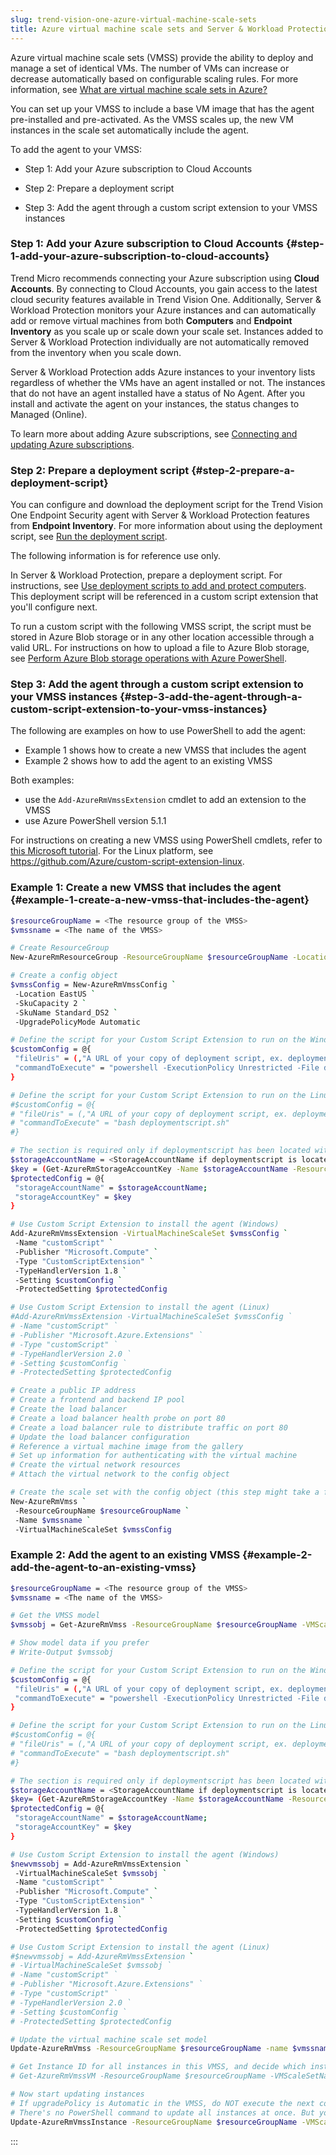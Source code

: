```yaml
---
slug: trend-vision-one-azure-virtual-machine-scale-sets
title: Azure virtual machine scale sets and Server & Workload Protection
---
```

Azure virtual machine scale sets (VMSS) provide the ability to deploy and manage a set of identical VMs. The number of VMs can increase or decrease automatically based on configurable scaling rules. For more information, see [What are virtual machine scale sets in Azure?](https://docs.microsoft.com/en-us/azure/virtual-machine-scale-sets/virtual-machine-scale-sets-overview)

You can set up your VMSS to include a base VM image that has the agent pre-installed and pre-activated. As the VMSS scales up, the new VM instances in the scale set automatically include the agent.

To add the agent to your VMSS:

- Step 1: Add your Azure subscription to Cloud Accounts

- Step 2: Prepare a deployment script

- Step 3: Add the agent through a custom script extension to your VMSS instances

### Step 1: Add your Azure subscription to Cloud Accounts {#step-1-add-your-azure-subscription-to-cloud-accounts}

Trend Micro recommends connecting your Azure subscription using **Cloud Accounts**. By connecting to Cloud Accounts, you gain access to the latest cloud security features available in Trend Vision One. Additionally, Server & Workload Protection monitors your Azure instances and can automatically add or remove virtual machines from both **Computers** and **Endpoint Inventory** as you scale up or scale down your scale set. Instances added to Server & Workload Protection individually are not automatically removed from the inventory when you scale down.

Server & Workload Protection adds Azure instances to your inventory lists regardless of whether the VMs have an agent installed or not. The instances that do not have an agent installed have a status of No Agent. After you install and activate the agent on your instances, the status changes to Managed (Online).

To learn more about adding Azure subscriptions, see [Connecting and updating Azure subscriptions](connecting-azure-subscriptions.mdx).

### Step 2: Prepare a deployment script {#step-2-prepare-a-deployment-script}

You can configure and download the deployment script for the Trend Vision One Endpoint Security agent with Server & Workload Protection features from **Endpoint Inventory**. For more information about using the deployment script, see [Run the deployment script](using-endpoint-deployment-script.mdx).

The following information is for reference use only.

In Server & Workload Protection, prepare a deployment script. For instructions, see [Use deployment scripts to add and protect computers](deployment-scripts-add-computers.mdx). This deployment script will be referenced in a custom script extension that you'll configure next.

To run a custom script with the following VMSS script, the script must be stored in Azure Blob storage or in any other location accessible through a valid URL. For instructions on how to upload a file to Azure Blob storage, see [Perform Azure Blob storage operations with Azure PowerShell](https://docs.microsoft.com/en-us/azure/storage/blobs/storage-how-to-use-blobs-powershell).

### Step 3: Add the agent through a custom script extension to your VMSS instances {#step-3-add-the-agent-through-a-custom-script-extension-to-your-vmss-instances}

The following are examples on how to use PowerShell to add the agent:

- Example 1 shows how to create a new VMSS that includes the agent
- Example 2 shows how to add the agent to an existing VMSS

Both examples:

- use the `Add-AzureRmVmssExtension` cmdlet to add an extension to the VMSS
- use Azure PowerShell version 5.1.1

For instructions on creating a new VMSS using PowerShell cmdlets, refer to [this Microsoft tutorial](https://docs.microsoft.com/en-us/azure/virtual-machines/windows/tutorial-create-vmss). For the Linux platform, see <https://github.com/Azure/custom-script-extension-linux>.

### Example 1: Create a new VMSS that includes the agent {#example-1-create-a-new-vmss-that-includes-the-agent}

```bash
$resourceGroupName = <The resource group of the VMSS>
$vmssname = <The name of the VMSS>

# Create ResourceGroup
New-AzureRmResourceGroup -ResourceGroupName $resourceGroupName -Location EastUS

# Create a config object
$vmssConfig = New-AzureRmVmssConfig `
 -Location EastUS `
 -SkuCapacity 2 `
 -SkuName Standard_DS2 `
 -UpgradePolicyMode Automatic

# Define the script for your Custom Script Extension to run on the Windows Platform
$customConfig = @{
 "fileUris" = (,"A URL of your copy of deployment script, ex. deploymentscript.ps1");
 "commandToExecute" = "powershell -ExecutionPolicy Unrestricted -File deploymentscript.ps1"
}

# Define the script for your Custom Script Extension to run on the Linux Platform
#$customConfig = @{
# "fileUris" = (,"A URL of your copy of deployment script, ex. deploymentscript.sh");
# "commandToExecute" = "bash deploymentscript.sh"
#}

# The section is required only if deploymentscript has been located within Azure StorageAccount
$storageAccountName = <StorageAccountName if deploymentscript is locate in Azure Storage>
$key = (Get-AzureRmStorageAccountKey -Name $storageAccountName -ResourceGroupName $resourceGroupName).Value[0]
$protectedConfig = @{
 "storageAccountName" = $storageAccountName;
 "storageAccountKey" = $key
}

# Use Custom Script Extension to install the agent (Windows)
Add-AzureRmVmssExtension -VirtualMachineScaleSet $vmssConfig `
 -Name "customScript" `
 -Publisher "Microsoft.Compute" `
 -Type "CustomScriptExtension" `
 -TypeHandlerVersion 1.8 `
 -Setting $customConfig `
 -ProtectedSetting $protectedConfig

# Use Custom Script Extension to install the agent (Linux)
#Add-AzureRmVmssExtension -VirtualMachineScaleSet $vmssConfig `
# -Name "customScript" `
# -Publisher "Microsoft.Azure.Extensions" `
# -Type "customScript" `
# -TypeHandlerVersion 2.0 `
# -Setting $customConfig `
# -ProtectedSetting $protectedConfig

# Create a public IP address
# Create a frontend and backend IP pool
# Create the load balancer
# Create a load balancer health probe on port 80
# Create a load balancer rule to distribute traffic on port 80
# Update the load balancer configuration
# Reference a virtual machine image from the gallery
# Set up information for authenticating with the virtual machine
# Create the virtual network resources
# Attach the virtual network to the config object

# Create the scale set with the config object (this step might take a few minutes)
New-AzureRmVmss `
 -ResourceGroupName $resourceGroupName `
 -Name $vmssname `
 -VirtualMachineScaleSet $vmssConfig
```

### Example 2: Add the agent to an existing VMSS {#example-2-add-the-agent-to-an-existing-vmss}

```bash
$resourceGroupName = <The resource group of the VMSS>
$vmssname = <The name of the VMSS>

# Get the VMSS model
$vmssobj = Get-AzureRmVmss -ResourceGroupName $resourceGroupName -VMScaleSetName $vmssname

# Show model data if you prefer
# Write-Output $vmssobj

# Define the script for your Custom Script Extension to run on the Windows platform
$customConfig = @{
 "fileUris" = (,"A URL of your copy of deployment script, ex. deploymentscript.ps1");
 "commandToExecute" = "powershell -ExecutionPolicy Unrestricted -File deploymentscript.ps1"
}

# Define the script for your Custom Script Extension to run on the Linux platform
#$customConfig = @{
# "fileUris" = (,"A URL of your copy of deployment script, ex. deploymentscript.sh");
# "commandToExecute" = "bash deploymentscript.sh"
#}

# The section is required only if deploymentscript has been located within Azure StorageAccount
$storageAccountName = <StorageAccountName if deploymentscript is locate in Azure Storage>
$key= (Get-AzureRmStorageAccountKey -Name $storageAccountName -ResourceGroupName $resourceGroupName).Value[0]
$protectedConfig = @{
 "storageAccountName" = $storageAccountName;
 "storageAccountKey" = $key
}

# Use Custom Script Extension to install the agent (Windows)
$newvmssobj = Add-AzureRmVmssExtension `
 -VirtualMachineScaleSet $vmssobj `
 -Name "customScript" `
 -Publisher "Microsoft.Compute" `
 -Type "CustomScriptExtension" `
 -TypeHandlerVersion 1.8 `
 -Setting $customConfig `
 -ProtectedSetting $protectedConfig

# Use Custom Script Extension to install the agent (Linux)
#$newvmssobj = Add-AzureRmVmssExtension `
# -VirtualMachineScaleSet $vmssobj `
# -Name "customScript" `
# -Publisher "Microsoft.Azure.Extensions" `
# -Type "customScript" `
# -TypeHandlerVersion 2.0 `
# -Setting $customConfig `
# -ProtectedSetting $protectedConfig

# Update the virtual machine scale set model
Update-AzureRmVmss -ResourceGroupName $resourceGroupName -name $vmssname -VirtualMachineScaleSet $newvmssobj -Verbose

# Get Instance ID for all instances in this VMSS, and decide which instance you'd like to update
# Get-AzureRmVmssVM -ResourceGroupName $resourceGroupName -VMScaleSetName $vmssname

# Now start updating instances
# If upgradePolicy is Automatic in the VMSS, do NOT execute the next command Update-AzureRmVmssInstance. Azure will auto-update the VMSS.
# There's no PowerShell command to update all instances at once. But you could refer to the output of Update-AzureRmVmss, and loop all instances into this command.
Update-AzureRmVmssInstance -ResourceGroupName $resourceGroupName -VMScaleSetName $vmssname -InstanceId 0
```
:::

